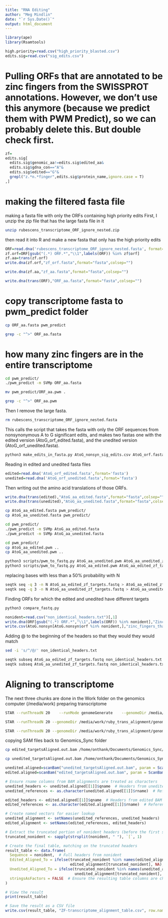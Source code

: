 ```yaml
---
title: "RNA Editing"
author: "Meg Mindlin"
date: "`r Sys.Date()`"
output: html_document
---
```


```r
library(ape)
library(Rsamtools)
```



```r
high.priority=read.csv("high_priority_blasted.csv")
edits.sig=read.csv("sig_edits.csv")
```

# Pulling ORFs that are annotated to be zinc fingers from the SWISSPROT annotations.  However, we don't use this anymore (because we predict them with PWM Predict), so we can probably delete this. But double check first.
```r
zf=
edits.sig[
  edits.sig$genomic_aa!=edits.sig$edited_aa&
  edits.sig$gdna_con=="A"&
  edits.sig$edited=="G"&
  grepl("z.*n.*finger",edits.sig$protein_name,ignore.case = T)
,]
```


# making the filtered fasta file
making a fasta file with only the ORFs containing high priority edits
First, I unzip the zip file that has the large fasta file in it
```bash
unzip rubescens_transcriptome_ORF_ignore_nested.zip
```

then read it into R and make a new fasta that only has the high priority edits
```r
ORF=read.dna('rubescens_transcriptome_ORF_ignore_nested.fasta', format='fasta')
zf.orf=ORF[gsub("(.*) ORF.*","\\1",labels(ORF)) %in% zf$orf]
zf.aa=trans(zf.orf)
write.dna(zf.orf,"zf_orf.fasta",format="fasta",colsep="")

write.dna(zf.aa,"zf_aa.fasta",format="fasta",colsep="")


```

```r
write.dna(trans(ORF),"ORF_aa.fasta",format="fasta",colsep="")
```


# copy transcriptome fasta to pwm_predict folder
```bash
cp ORF_aa.fasta pwm_predict
```

```bash
grep -c "^>" ORF_aa.fasta
```

# how many zinc fingers are in the entire transcriptome
```bash
cd pwm_predict/
./pwm_predict -m SVMp ORF_aa.fasta
```

```bash
mv pwm_predict/ORF_aa.pwm .
```

```bash
grep -c "^>" ORF_aa.pwm 
```



Then I remove the large fasta.
```bash
rm rubescens_transcriptome_ORF_ignore_nested.fasta
```

This calls the script that takes the fasta with only the ORF sequences from nonsynonymous A to G significant edits, and makes two fastas one with the edited version (AtoG_orf_edited.fasta), and the unedited version (AtoG_orf_unedited.fasta).
```bash
python3 make_edits_in_fasta.py AtoG_nonsyn_sig_edits.csv AtoG_orf.fasta
```

Reading in edited and unedited fasta files
```r
edited=read.dna('AtoG_orf_edited.fasta',format='fasta')
unedited=read.dna('AtoG_orf_unedited.fasta',format='fasta')
```

Then writing out the amino acid translations of those ORFs.
```r
write.dna(trans(edited),"AtoG_aa_edited.fasta",format="fasta",colsep="")
write.dna(trans(unedited),"AtoG_aa_unedited.fasta",format="fasta",colsep="")
```

```bash
cp AtoG_aa_edited.fasta pwm_predict/
cp AtoG_aa_unedited.fasta pwm_predict/
```

```bash
cd pwm_predict/
./pwm_predict -m SVMp AtoG_aa_edited.fasta
./pwm_predict -m SVMp AtoG_aa_unedited.fasta
```

```bash
cd pwm_predict/
cp AtoG_aa_edited.pwm ..
cp AtoG_aa_unedited.pwm ..
```

```bash
python3 scripts/pwm_to_fastq.py AtoG_aa_unedited.pwm AtoG_aa_unedited_zf_targets.fastq
python3 scripts/pwm_to_fastq.py AtoG_aa_edited.pwm AtoG_aa_edited_zf_targets.fastq
```

replacing bases with less than a 50% probability with N
```bash
seqtk seq -q 3 -n N AtoG_aa_edited_zf_targets.fastq > AtoG_aa_edited_zf_targets_N.fastq
seqtk seq -q 3 -n N AtoG_aa_unedited_zf_targets.fastq > AtoG_aa_unedited_zf_targets_N.fastq
```

Finding ORFs for which the edited and unedited have different targets
```bash
python3 compare_fastq.py
```

```r
nonident=read.csv("non_identical_headers.txt")[,1]
write.dna(ORF[gsub("(.*) ORF.*","\\1",labels(ORF)) %in% nonident],"Zinc_fingers_that_change.fasta",format="fasta",colsep="")
write.csv(AtoG.nonsyn[AtoG.nonsyn$orf %in% nonident,],"zinc_fingers_that_change.csv",row.names = F)
```

Adding @ to the beginning of the headers so that they would they would match
```bash
sed -i 's/^/@/' non_identical_headers.txt
```

```bash
seqtk subseq AtoG_aa_edited_zf_targets.fastq non_identical_headers.txt > nonident_targets_edited.fastq
seqtk subseq AtoG_aa_unedited_zf_targets.fastq non_identical_headers.txt > nonident_targets_unedited.fastq
```

# Aligning to transcriptome
The next three chunks are done in the Work folder on the genomics computer (/media/work)
preparing transcriptome
```bash
STAR --runThreadN 20  	--runMode genomeGenerate  	--genomeDir /media/work/ruby_trans_alignment/genomeDir  	--genomeFastaFiles /media/work/ruby_trans_alignment/Trinity.fasta  	--genomeSAindexNbases 12  --limitGenomeGenerateRAM 204889114890
```


```bash
STAR --runThreadN 20 --genomeDir /media/work/ruby_trans_alignment/genomeDir --readFilesIn /media/work/ruby_trans_alignment/nonident_targets_edited.fastq --outFileNamePrefix edited_targets --outSAMtype BAM Unsorted --outSAMprimaryFlag OneBestScore --outSAMmultNmax 1
```

```bash
STAR --runThreadN 20 --genomeDir /media/work/ruby_trans_alignment/genomeDir --readFilesIn /media/work/ruby_trans_alignment/nonident_targets_unedited.fastq --outFileNamePrefix unedited_targets --outSAMtype BAM Unsorted --outSAMprimaryFlag OneBestScore --outSAMmultNmax 1
```

copying SAM files back to Genomics_Sync folder
```bash
cp edited_targetsAligned.out.bam /home/onthank/Documents/Genomics_Sync/Octopus_rubescens_optic_lobe_RNA_Editing/

cp unedited_targetsAligned.out.bam /home/onthank/Documents/Genomics_Sync/Octopus_rubescens_optic_lobe_RNA_Editing/
```

```r
unedited.aligned=scanBam("unedited_targetsAligned.out.bam", param = ScanBamParam(what = c("qname", "rname")))
edited.aligned=scanBam("edited_targetsAligned.out.bam", param = ScanBamParam(what = c("qname", "rname")))
```

```r
# Ensure rname columns from BAM alignments are treated as characters
unedited_headers <- unedited.aligned[[1]]$qname  # Headers from unedited BAM
unedited_references <- as.character(unedited.aligned[[1]]$rname)  # References from unedited BAM as characters

edited_headers <- edited.aligned[[1]]$qname  # Headers from edited BAM
edited_references <- as.character(edited.aligned[[1]]$rname)  # References from edited BAM as characters

# Create named vectors for easier lookup
unedited_alignment <- setNames(unedited_references, unedited_headers)
edited_alignment <- setNames(edited_references, edited_headers)

# Extract the truncated portion of nonident headers (before the first space)
truncated_nonident <- sapply(strsplit(nonident, " "), `[`, 1)

# Create the final table, matching on the truncated headers
result_table <- data.frame(
  Sequence = nonident,  # Full headers from nonident
  Edited_Aligned_To = ifelse(truncated_nonident %in% names(edited_alignment),
                             edited_alignment[truncated_nonident], NA),
  Unedited_Aligned_To = ifelse(truncated_nonident %in% names(unedited_alignment),
                               unedited_alignment[truncated_nonident], NA),
  stringsAsFactors = FALSE  # Ensure the resulting table columns are characters
)

# View the result
print(result_table)

# Save the result as a CSV file
write.csv(result_table, "ZF-transcriptome_alignment_table.csv", row.names = FALSE)

```

